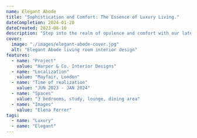 ```yaml
---
name: Elegant Abode
title: "Sophistication and Comfort: The Essence of Luxury Living."
dateCompletion: 2024-01-20
dateCreated: 2023-08-10
description: "Step into the realm of opulence and comfort with our latest project, Elegant Abode. Harper & Co. Interior Designs brings you a blend of sophistication and warmth, creating spaces that exude luxury living. From bespoke furniture to curated art pieces, every detail is meticulously crafted to reflect your unique style and personality. Experience the epitome of elegance in the heart of Mayfair, London."
cover:
  image: "./images/elegant-abode-cover.jpg"
  alt: "Elegant Abode living room interior design"
features:
  - name: "Project"
    value: "Harper & Co. Interior Designs"
  - name: "Localization"
    value: "Mayfair, London"
  - name: "Time of realization"
    value: "JUN 2023 - JAN 2024"
  - name: "Spaces"
    value: "3 bedrooms, study, lounge, dining area"
  - name: "Images"
    value: "Elena Ferrer"
tags:
  - name: "Luxury"
  - name: "Elegant"
---
```


<ProjectImageSection image={image} alt="Elegant interior design" />
<ProjectTextImageSection image={image} alt="Broadchurch apartment interior design" title="Luxury Living" text="Sophistication meets comfort in this Mayfair masterpiece, crafted Imagery Interiors. Indulge in opulent furnishings and curated art, embracing the epitome of luxury living." />
<ProjectGallerySection images={[
    { image, alt: "Elegant interior design" },
    { image, alt: "Elegant interior design" },
    { image, alt: "Elegant interior design" },
    { image, alt: "Elegant interior design" },
    { image, alt: "Elegant interior design" },
  ]}
/>
